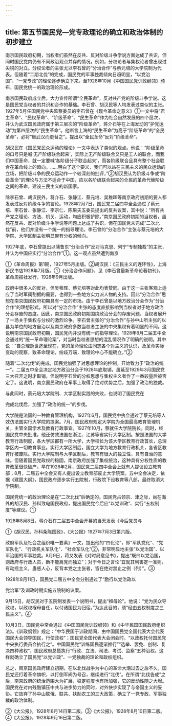 ```yaml
---
---
---
```

title: 第五节国民党—党专政理论的确立和政治体制的初步建立
---



南京国民政府初期，当权者们虽然在反共、反对阶级斗争学说方面达成了共识，但同时国民党内仍有不同政治观点并存的情况，例如，分权论者与集权论者曾出现过尖锐的对立。分权论者的主张尤以李石曾的“分治合作”与蔡元培的大学院制为代表。但随着“二期北伐”的完成，国民党的军事独裁倾向日趋明显，“以党治国”、“一党专政”的理论逐步确立下来。至1928年10月《中国国民党训政纲领》颁布，国民党统一的政治理论形成。

南京国民政府成立后，大力宣传所谓“全民革命”，反对共产党的阶级斗争学说。这是国民党当权者的共识和合作的基础。李石曾、胡汉民等人均发表过类似的主张。1927年5月任国民党中央监察委员的李石曾在《现今革命之意义》①一文中将“君主革命”、“民权革命”、“阶级革命”、“民生革命”作为社会自然发展的四个层次，并认为武汉国民政府属于第三层次的“阶级革命”，蒋介石等在上海发动的“护党运动”为第四层次的“民生革命”。他断言上海的“民生革命”为高于“阶级革命”的“全民革命”，必将“继武汉而更替之”。提出以“全民革命”反对“阶级革命”。

胡汉民在《国民党民众运动的理论》一文中表达了类似的观点。他说：“阶级革命的口号只是喊‘无产阶级联合起来’，实际上无产阶级联合又只是工人的联合，而我们中国革命，就一定要喊‘各阶级分子联合起来’，而各阶级联合且具有整个社会联合在革命线上的趋向。……明白了这个要义，我们可以站在三民主义的民众运动的立场，把阶级斗争的民众运动作一个较深刻的批评，”②胡汉民认为阶级斗争或“阶级革命”的理论与方法不适合于中国，应以各阶级联合起来的全民的革命代替阶级之间的革命，建设三民主义的新国家。

除李石曾、胡汉民外，蒋介石、张静江、蔡元培、吴稚晖等南京政府初期的要人都发表过反对阶级斗争的言论。1928年2月7日，国民党二届四中全会通过了蔡元培、李石曾、张静江、李宗仁、陈果夫五委员提出的反共议案，其中说：“所有共产党之理论、方法、机关、运动，均应积极铲除。”南京国民政府初期的当权者，虽然在反共、反对阶级斗争学说等问题上达成了共识，但在国民党未完成“二次北伐”前，他们并没有一个统一的指导理论。李石曾的“分治合作”主张与蔡元培的大学院、大学区制主张明显带有分权的倾向。

1927年底，李石曾提出以蒲鲁东“分治合作”反对马克思、列宁“专制独裁”的主张，并认为中国应实行“分治合作”①。这一观点虽然遭到南京

①《革命周报》第1期，1927年5月出版。②胡汉民：《三民主义的连环性》，上海新民书店1928年7月版。①《分治合作问题》，见《李石曾最新革命论著初刊》，革命周报社发行，1928年9月出版。

政府中很多人的反对，但吴稚晖、蔡元培等对此均表赞同。由于这一主张客观上适应了当时军阀割据的需要，也得到一些地方实力派人物的支持。因此“分治合作”思想在南京国民政府初期具有一定的市场。由于李石曾是以地方政治分会作为“分治合作”的理想形式，所以对“分治合作”主张的态度直接影响到当权者对于地方政治分会存废的态度。因此，南京国民政府初期围绕政治分会的存废问题，当权者展开了一场关于集权与分权的激烈论争。李石曾主张的“分治合作”与孙中山所主张的以县为单位的地方自治以及南京政府多数当权者主张的中央集权有着明显的不同。这说明南京国民政府初期，国民党内并没有统一的指导理论。1928年8月二届五中全会通过的“统一革命理论案”，对当时当权者思想的混乱情况作了明确的说明。其中说：“自总理逝世迄至现在，党的革命理论由同志各个对主义的认识，及革命实际变动的观察，致革命理论，纷歧万端，致理论中心不能确立。”②

随着“二次北伐”的完成，国民党加强了对思想理论的控制，开始致力于“政治的统一”。二届五中全会决定地方政治分会于1928年底取销，虽延至1929年3月国民党三大召开之时才取销，但说明李石曾的分权思想与集权主义者作了一番较量后被否定了。这说明，南京国民政府在军事上取得了绝对优势之后，加强了政治的独裁。

与此同时，蔡元培大学院制、大学区制实践的失败，也说明了国民党在

完成北伐后，加强了“政治的统一”的步伐。

大学院是法国的一种教育管理机构，1927年6月，国民党中执会通过了蔡元培等人效仿法国实行大学院的提案。7月，国民政府规定大学院为全国最高教育管理机关，主管全国学术及教育行政事宜。1927年10月，蔡就任大学院院长。同时，经国民党中央批准，他还仿效法国在浙江、江苏等省实行大学区制。按照法国的大学教育行政制度，各大学区都有一所大学，大学校长为该大学区教育行政首长，总理学区内一切教育事业。实行大学区制后，国立大学为地方教育行政机关，各省区教育厅被废除。实行大学院制与大学区制后，教育有很大的独立性，具有自治的意味。但随着国民党政权的稳固，南京政府加强了集权统治，这种具有分权性质的教育改革很快破产。早在1928年2月，国民党二届四中全会上就有人提议设立教育部；8月，二届五中全会又有人提出设立教育部废止大学院案。五中全会决定，依据《建国大纲》，国民政府逐步实行五院制，行政院下设教育等八部，最终取消大学院制。

国民党统一的政治理论是在“二次北伐”后确定的。国民党占领京、津之际，尚在海外的胡汉民、孙科致电国民政府，提出国民党今后应“以党训政”、实行“五权制度”等建议。①

1928年8月8日，蒋介石在二届五中全会开幕的当天发表《今后党员与

①《胡汉民、孙科条陈国政》，《大公报》1927年7月3日第六版。

政府军队及社会之组织唯一要素》一文，提出他的“四化论”，即“军队党化”、“党军队化”、“行政机关军队化”、“社会军队化”②，非常明显地主张“以党治国”、以军治国的军事独裁。8月9日，蒋又发表《对时局意见书》，提出“既曰以党治国，则政府与行政人员，断不能离党而独立”；对于今日之言论“宜就其利害定一准则，有动摇主义，蛊惑人心，反背本党之主张者，皆在绝对禁止之例（列）”。③

1928年8月11日，国民党二届五中全会分别通过了“励行以党治政以

党治军”及训政时期实施五院制的议案。

9月15日，胡汉民对于五院制发表一个说明书，提出“褓母论”。他说：“党为民众夺政权，以政权褓母自任，以付诸国民为归宿。”为达此目的，须“经由五权制度之三民主义”。④

10月3日，国民党中常会通过《中国国民党训政纲领》和《中华民国国民政府组织法》。《训政纲领》规定：“中华民国于训政期间，由中国国民党全国代表大会代表国民大会领导国民，行使政权”；国民党全国代表大会闭会时，“以政权托付国民党中央执行委员会执行之”。中国国民党“训练国民逐渐推行”“选举、罢免、创制、复决四种政权”，国民政府总揽执行“行政、立法、司法、考试、监察”五种治权。这样就确立了国民党“以党训政”、一党独裁的理论和政权组织。

总之，南京国民政府建立初期，在以北伐战争为中心的革命大潮过去之后不久，国民党还打着革命旗帜，以打倒军阀为号召，继续进行“北伐”。在所谓“北伐告成”之后，南京政府的统治范围大为扩展，稳定程度也有所加强，它的反动性随之大增。国民党在对内残酷镇压中共与进步势力的同时，对外快步实现了与帝国主义的妥协。它放弃了孙中山联俄、联共、扶助农工的三大政策，确立了一党专政、军事独裁的政治体制。

②《大公报》，1928年8月14日第二版。③《大公报》，1928年8月10日第二版。④《大公报》，1928年9月16日第二版。